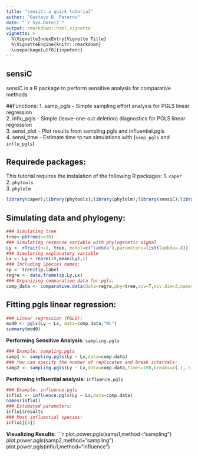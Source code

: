 ```yaml
---
title: "sensiC: a quick tutorial"
author: "Gustavo B. Paterno"
date: "`r Sys.Date()`"
output: rmarkdown::html_vignette
vignette: >
  %\VignetteIndexEntry{Vignette Title}
  %\VignetteEngine{knitr::rmarkdown}
  \usepackage[utf8]{inputenc}
---
```


## sensiC
sensiC is a R package to perform sensitive analysis for comparative methods

##Functions:
1. samp_pgls - Simple sampling effort analysis for PGLS linear regression  
2. influ_pgls - Simple (leave-one-out deletion) diagnostics for PGLS linear regression  
3. sensi_plot - Plot results from sampling.pgls and influential.pgls   
4. sensi_time - Estimate time to run simulations with (`samp_pgls` and `influ_pgls`)  

## Requirede packages:
This tutorial requires the instalation of the following R packages:
1. `caper`  
2. `phytools`  
3. `phylolm` 

```r
library(caper);library(phytools);library(phylolm);library(sensiC);library(knitr);library(xtable)
```

## Simulating data and phylogeny:
```r
### Simulating tree
tree<-pbtree(n=30)    
### Simulating response variable with phylogenetic signal
Ly <- rTrait(n=1, tree, model=c("lambda"),parameters=list(lambda=.8))  
### Simulating explanatory variable
Lx <- Ly + rnorm(30,mean(Ly),1)     
### Including Species names:
sp <- tree$tip.label               
regre <- data.frame(sp,Ly,Lx)   
### Organizing comparative data for pgls:
comp_data <- comparative.data(data=regre,phy=tree,vcv=T,vcv.dim=3,names.col="sp")
```

## Fitting pgls linear regression:
```r
### Linear regression (PGLS):
mod0 <- pgls(Ly ~ Lx, data=comp_data,"ML")
summary(mod0)
```

**Performing Sensitive Analysis:** `sampling.pgls`
```r
### Example: sampling.pgls
samp1 <- sampling.pgls(Ly ~ Lx,data=comp.data)
### You can specify the number of replicates and break intervals:
samp2 <- sampling.pgls(Ly ~ Lx,data=comp.data,times=100,breaks=c(.1,.5,.9))
```

**Performing influential analysis:** `influence.pgls`
```r
### Example: influence.pgls
influ1 <- influence.pgls(Ly ~ Lx,data=comp.data)
names(influ1)
### Estimated parameters:
influ1$results
### Most influential species:
influ1[[4]]
```

**Visualizing Results:**
```r
plot.power.pgls(samp1,method="sampling")
plot.power.pgls(samp2,method="sampling")
plot.power.pgls(influ1,method="influence")
